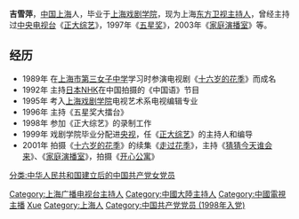 {{BLP unsourced|time=2022-01-24T00:32:59+00:00}}
'''吉雪萍'''{{BD|1975年|10月31日|catIdx=J吉}}，[[中国|中国]][[上海|上海]]人，毕业于[[上海戏剧学院|上海戏剧学院]]，现为上海[[东方卫视|东方卫视]][[主持人|主持人]]，曾经主持过[[中国中央电视台|中央电视台]]《[[正大综艺|正大综艺]]》，1997年《[[五星奖|五星奖]]》，2003年《[[家庭演播室|家庭演播室]]》等。

==经历==
*1989年 在[[上海市第三女子中学|上海市第三女子中学]]学习时参演电视剧《[[十六岁的花季|十六岁的花季]]》而成名
*1992年 主持[[日本|日本]][[NHK|NHK]]在中国拍摄的《中国语》节目
*1995年 考入[[上海戏剧学院|上海戏剧学院]]电视艺术系电视编辑专业
*1996年 主持《五星奖大擂台》
*1998年 参加《正大综艺》的录制工作
*1999年 戏剧学院毕业分配进[[中国中央电视台|央视]]，任《[[正大综艺|正大综艺]]》的主持人和编导
*2001年 拍摄《[[十六岁的花季|十六岁的花季]]》的续集《[[走过花季|走过花季]]》，主持《[[猜猜今天谁会来|猜猜今天谁会来]]》、《[[家庭演播室|家庭演播室]]》，拍摄《[[开心公寓|开心公寓]]》


{{DEFAULTSORT:ji xueping}}
[[Category:上海广播电视台主持人|Category:上海广播电视台主持人]]
[[Category:中國大陸主持人|Category:中國大陸主持人]]
[[Category:中國電視主播|Category:中國電視主播]]
[[Category:吉姓|Xue]]
[[Category:上海人|Category:上海人]]
[[Category:中国共产党党员_(1998年入党)|Category:中国共产党党员 (1998年入党)]]
[[分类:中华人民共和国建立后的中国共产党女党员|分类:中华人民共和国建立后的中国共产党女党员]]